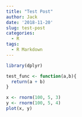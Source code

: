 ```yaml
---
title: "Test Post"
author: Jack
date: '2018-11-20'
slug: test-post
categories:
  - R
tags:
  - R Markdown
---
```


```r
library(dplyr)

test_func <- function(a,b){
  return(a + b)
}

x <- rnorm(100, 5, 3)
y <- rnorm(100, 5, 4)
plot(x, y)
```



